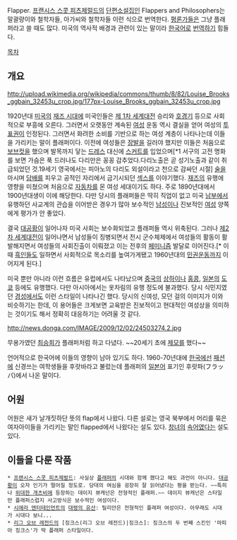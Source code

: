 Flapper. [[프랜시스 스콧 피츠제럴드]]의 [[단편소설]]집인 Flappers and Philosophers는 말괄량이와 철학자들, 아가씨와 철학자들 이런 식으로 번역한다. [[평론가]]들은 그냥 플래퍼라고 쓸 때도 많다. 미국의 역사적 배경과 관련이 있는 말이라 [[한국어]]로 [[번역]]하기 힘들다.

[[목차]]
== 개요 ==
http://upload.wikimedia.org/wikipedia/commons/thumb/8/82/Louise_Brooks_ggbain_32453u_crop.jpg/177px-Louise_Brooks_ggbain_32453u_crop.jpg

1920년대 [[미국]]의 [[재즈 시대]]에 미국인들은 [[제 1차 세계대전]] 승리와 [[호경기]] 등으로 사회적으로 부흥에 오른다. 그러면서 오랫동안 계속된 [[여성]] 운동 역시 결실을 얻어 여성의 [[투표]]권이 인정된다. 그러면서 화려한 소비를 기반으로 하는 여성 계층이 나타나는데 이들을 가리키는 말이 플래퍼이다. 이전에 여성들은 [[장발]]을 길러야 했지만 이들은 처음으로 [[보브컷]]을 했으며 발목까지 닿는 [[드레스]] 대신에 [[스커트]]를 입었으며[*1 서구의 고전 명화를 보면 가슴은 푹 드러나도 다리만은 꽁꽁 감추었다.다리노출은 곧 성기노출과 같이 취급되었던 것.19세기 영국에서는 피아노의 다리도 외설이라고 천으로 감싸던 시절] [[술]]을 마시며 [[담배]]를 피우고 공적인 자리에서 금기시되던 [[섹스]]를 이야기했다. [[재즈]]의 유행에 영향을 미쳤으며 처음으로 [[자동차]]를 몬 여성 세대이기도 하다. 주로 1890년대에서 1900년대생이 이에 해당한다. 다만 당시의 플래퍼들은 딱히 직업이 없고 미국 [[남부]]에서 유행하던 사교계의 관습을 이어받은 경우가 많아 보수적인 [[남성]]이나 진보적인 [[여성]] 양쪽에게 평가가 안 좋았다.

결국 [[대공황]]이 일어나자 미국 사회는 보수화되었고 플래퍼들 역시 위축된다. 그러나 [[제2차 세계대전]]이 일어나면서 남성들이 징병되면서 전시 군수체제에서 여성들의 활동이 활발해지면서 여성들의 사회진출이 이뤄졌고 이는 전후의 [[페미니즘]] 발달로 이어진다.[* 이때 [[흑인]]들도 일하면서 사회적으로 목소리를 높여가게됐고 1960년대의 [[민권운동]]까지 이어지게 된다.]

미국 뿐만 아니라 이런 흐름은 유럽에서도 나타났으며 [[중국]]의 [[상하이]]나 [[홍콩]], [[일본]]의 [[도쿄]] 등에도 유행했다. 다만 아시아에서는 옷차림의 유행 정도에 불과했다. 당시 식민지였던 [[경성]]에서도 이런 스타일이 나타나긴 했다. 당시의  신여성, 모던 걸의 이미지가 이와 비슷하기는 한데, 이 용어들은 크게보면 교육받은 진보적이고 현대적인 여성상을 의미하는 것이기도 해서 정확히 대응하기는 어려울 것 같다.

http://news.donga.com/IMAGE/2009/12/02/24503274.2.jpg

무용가였던 [[최승희]]가 플래퍼처럼 하고 다녔다. ~~20세기 초에 [[제모]]를 했다~~

언어적으로 한국어에 이들의 영향이 남아 있기도 하다. 1960-70년대에 [[한국]]에선 [[패션]]에 신경쓰는 여학생들을 후랏바라고 불렀는데 플래퍼의 [[일본어]] 표기인 후랏파(フラッパ)에서 나온 말이다.
== 어원 ==
어원은 새가 날개짓하단 뜻의 flap에서 나왔다. 다른 설로는 영국 북부에서 머리를 묶은 여자아이들을 가리키는 말인 flapped에서 나왔다는 설도 있다. [[창녀]]의 [[속어]]였다는 설도 있다.

== 이들을 다룬 작품 ==
 * [[프랜시스 스콧 피츠제럴드]]: 사실상 [[플래퍼]]의 시대와 함께 했다고 해도 과언이 아니다. [[대공황]]이 오자 인기가 떨어질 정도로. 당대의 여심을 굉장히 잘 읽어냈다는 평을 받는다. ~~특히나 [[위대한 개츠비]]에 등장하는 데이지 뷰캐넌은 전형적인 플래퍼.~~ 데이지 뷰캐넌은 스타일만 플래퍼스럽지 사고방식은 보수적인 여성이다.
 * [[시에라 엔터테인먼트]]의 [[대령의 유산]]: 릴리안은 전형적인 플래퍼 여성이다. 아무래도 시대가 시대다 보니...
 * [[리그 오브 레전드]]의 [징크스(리그 오브 레전드)|징크스]: 징크스의 두 번째 스킨인 '마피아 징크스'가 딱 플래퍼 스타일이다.
